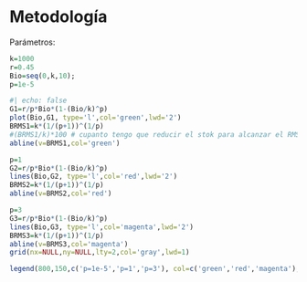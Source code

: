 # Metodología 

Parámetros:
```r
k=1000
r=0.45
Bio=seq(0,k,10);
p=1e-5

```
```r
#| echo: false
G1=r/p*Bio*(1-(Bio/k)^p)
plot(Bio,G1, type='l',col='green',lwd='2')
BRMS1=k*(1/(p+1))^(1/p)
#(BRMS1/k)*100 # cupanto tengo que reducir el stok para alcanzar el RMS
abline(v=BRMS1,col='green')

p=1
G2=r/p*Bio*(1-(Bio/k)^p)
lines(Bio,G2, type='l',col='red',lwd='2')
BRMS2=k*(1/(p+1))^(1/p)
abline(v=BRMS2,col='red')

p=3
G3=r/p*Bio*(1-(Bio/k)^p)
lines(Bio,G3, type='l',col='magenta',lwd='2')
BRMS3=k*(1/(p+1))^(1/p)
abline(v=BRMS3,col='magenta')
grid(nx=NULL,ny=NULL,lty=2,col='gray',lwd=1)

legend(800,150,c('p=1e-5','p=1','p=3'), col=c('green','red','magenta'),lty=1,lwd=2,bty="n")
```